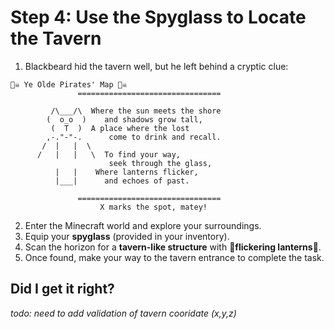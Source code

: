 # Step 4: Use the Spyglass to Locate the Tavern
1. Blackbeard hid the tavern well, but he left behind a cryptic clue:

```
🏴‍☠️ Ye Olde Pirates' Map 🏴‍☠️
               ================================
                    
         /\___/\  Where the sun meets the shore
        (  o_o  )    and shadows grow tall,
         (  T  )  A place where the lost
        ,-."-"-.      come to drink and recall.
       /  |   |  \
      /   |   |   \  To find your way, 
                      seek through the glass,
          |   |    Where lanterns flicker,
          |___|      and echoes of past.
          
               ================================
                    X marks the spot, matey!
```

2. Enter the Minecraft world and explore your surroundings.
3. Equip your **spyglass** (provided in your inventory).
4. Scan the horizon for a **tavern-like structure** with <FlickeringLantern />🏮**flickering lanterns**🏮<FlickeringLantern />.
5. Once found, make your way to the tavern entrance to complete the task.


## Did I get it right?
_todo: need to add validation of tavern cooridate (x,y,z)_

